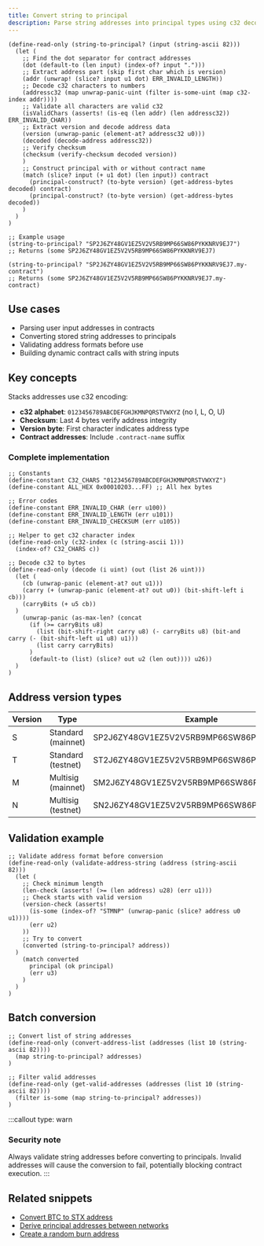 ```yaml
---
title: Convert string to principal
description: Parse string addresses into principal types using c32 decoding in Clarity
---
```


```clarity
(define-read-only (string-to-principal? (input (string-ascii 82)))
  (let (
    ;; Find the dot separator for contract addresses
    (dot (default-to (len input) (index-of? input ".")))
    ;; Extract address part (skip first char which is version)
    (addr (unwrap! (slice? input u1 dot) ERR_INVALID_LENGTH))
    ;; Decode c32 characters to numbers
    (addressc32 (map unwrap-panic-uint (filter is-some-uint (map c32-index addr))))
    ;; Validate all characters are valid c32
    (isValidChars (asserts! (is-eq (len addr) (len addressc32)) ERR_INVALID_CHAR))
    ;; Extract version and decode address data
    (version (unwrap-panic (element-at? addressc32 u0)))
    (decoded (decode-address addressc32))
    ;; Verify checksum
    (checksum (verify-checksum decoded version))
    )
    ;; Construct principal with or without contract name
    (match (slice? input (+ u1 dot) (len input)) contract
      (principal-construct? (to-byte version) (get-address-bytes decoded) contract)
      (principal-construct? (to-byte version) (get-address-bytes decoded))
    )
  )
)

;; Example usage
(string-to-principal? "SP2J6ZY48GV1EZ5V2V5RB9MP66SW86PYKKNRV9EJ7")
;; Returns (some SP2J6ZY48GV1EZ5V2V5RB9MP66SW86PYKKNRV9EJ7)

(string-to-principal? "SP2J6ZY48GV1EZ5V2V5RB9MP66SW86PYKKNRV9EJ7.my-contract")
;; Returns (some SP2J6ZY48GV1EZ5V2V5RB9MP66SW86PYKKNRV9EJ7.my-contract)
```

## Use cases

- Parsing user input addresses in contracts
- Converting stored string addresses to principals
- Validating address formats before use
- Building dynamic contract calls with string inputs

## Key concepts

Stacks addresses use c32 encoding:

- **c32 alphabet**: `0123456789ABCDEFGHJKMNPQRSTVWXYZ` (no I, L, O, U)
- **Checksum**: Last 4 bytes verify address integrity
- **Version byte**: First character indicates address type
- **Contract addresses**: Include `.contract-name` suffix

### Complete implementation

```clarity
;; Constants
(define-constant C32_CHARS "0123456789ABCDEFGHJKMNPQRSTVWXYZ")
(define-constant ALL_HEX 0x00010203...FF) ;; All hex bytes

;; Error codes
(define-constant ERR_INVALID_CHAR (err u100))
(define-constant ERR_INVALID_LENGTH (err u101))
(define-constant ERR_INVALID_CHECKSUM (err u105))

;; Helper to get c32 character index
(define-read-only (c32-index (c (string-ascii 1))) 
  (index-of? C32_CHARS c))

;; Decode c32 to bytes
(define-read-only (decode (i uint) (out (list 26 uint)))
  (let (
    (cb (unwrap-panic (element-at? out u1)))
    (carry (+ (unwrap-panic (element-at? out u0)) (bit-shift-left i cb)))
    (carryBits (+ u5 cb))
  )
    (unwrap-panic (as-max-len? (concat
      (if (>= carryBits u8)
        (list (bit-shift-right carry u8) (- carryBits u8) (bit-and carry (- (bit-shift-left u1 u8) u1)))
        (list carry carryBits)
      )
      (default-to (list) (slice? out u2 (len out)))) u26))
  )
)
```

## Address version types

| Version | Type | Example |
|---------|------|---------|
| S | Standard (mainnet) | SP2J6ZY48GV1EZ5V2V5RB9MP66SW86PYKKNRV9EJ7 |
| T | Standard (testnet) | ST2J6ZY48GV1EZ5V2V5RB9MP66SW86PYKKNRV9EJ7 |
| M | Multisig (mainnet) | SM2J6ZY48GV1EZ5V2V5RB9MP66SW86PYKKNRV9EJ7 |
| N | Multisig (testnet) | SN2J6ZY48GV1EZ5V2V5RB9MP66SW86PYKKNRV9EJ7 |

## Validation example

```clarity
;; Validate address format before conversion
(define-read-only (validate-address-string (address (string-ascii 82)))
  (let (
    ;; Check minimum length
    (len-check (asserts! (>= (len address) u28) (err u1)))
    ;; Check starts with valid version
    (version-check (asserts! 
      (is-some (index-of? "STMNP" (unwrap-panic (slice? address u0 u1))))
      (err u2)
    ))
    ;; Try to convert
    (converted (string-to-principal? address))
  )
    (match converted
      principal (ok principal)
      (err u3)
    )
  )
)
```

## Batch conversion

```clarity
;; Convert list of string addresses
(define-read-only (convert-address-list (addresses (list 10 (string-ascii 82))))
  (map string-to-principal? addresses)
)

;; Filter valid addresses
(define-read-only (get-valid-addresses (addresses (list 10 (string-ascii 82))))
  (filter is-some (map string-to-principal? addresses))
)
```



:::callout
type: warn
### Security note
Always validate string addresses before converting to principals. Invalid addresses will cause the conversion to fail, potentially blocking contract execution.
:::

## Related snippets

- [Convert BTC to STX address](/resources/snippets/convert-btc-to-stx-address)
- [Derive principal addresses between networks](/resources/snippets/derive-principal-addresses-between-networks)
- [Create a random burn address](/resources/snippets/create-a-random-burn-address)